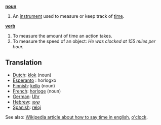 '''[[noun]]'''

# An [[instrument]] used to measure or keep track of [[time]].

'''[[verb]]'''

# To measure the amount of time an action takes.
# To measure the speed of an object: ''He was clocked at 155 miles per hour.''

==Translation==
*[[Dutch]]: [[klok]] (noun)
*[[Esperanto]] : horlogxo
*[[Finnish]]: [[kello]] (noun)
*[[French]]: [[horloge]] (noun)
*[[German]]: [[Uhr]]
*[[Hebrew]]: [[שעון]]
*[[Spanish]]: [[reloj]]

See also: [[w:Time|Wikipedia article about how to say time in english]], [[o'clock]].